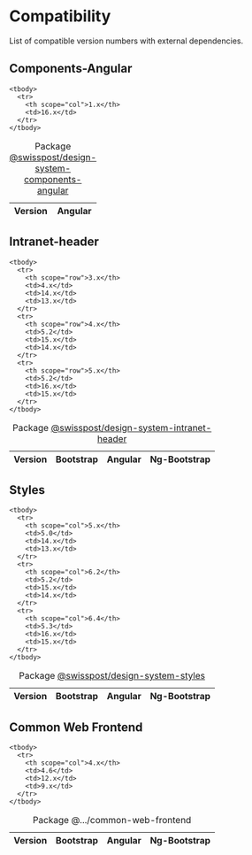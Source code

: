 
<Meta of={GettingStartedStories} />

# Compatibility

<p id="compatibility-desc">List of compatible version numbers with external dependencies.</p>

## Components-Angular

<div className="table-responsive">
  <table aria-describedby="compatibility-desc" className="table caption-top">
    <caption>Package <a href="/?path=/docs/833ef689-a573-40f5-a6a6-30a999b94733--docs">@swisspost/design-system-components-angular</a></caption>
    <colgroup>
      <col style={{width: '25%'}}/>
      <col style={{width: '25%'}}/>
      <col style={{width: '25%'}}/>
      <col style={{width: '25%'}} />
    </colgroup>
    <thead>
      <tr>
        <th scope="col">Version</th>
        <th scope="col">Angular</th>
      </tr>
    </thead>

    <tbody>
      <tr>
        <th scope="col">1.x</th>
        <td>16.x</td>
      </tr>
    </tbody>
  </table>
</div>

## Intranet-header

<div className="table-responsive">
  <table aria-describedby="compatibility-desc" className="table caption-top">
    <caption>Package <a href="/?path=/docs/cfa21cbc-5f8d-4a42-8165-7f6ed20bf133--docs">@swisspost/design-system-intranet-header</a></caption>
    <colgroup>
      <col style={{width: '25%'}}/>
      <col style={{width: '25%'}}/>
      <col style={{width: '25%'}}/>
      <col style={{width: '25%'}} />
    </colgroup>
    <thead>
      <tr>
        <th>Version</th>
        <th>Bootstrap</th>
        <th>Angular</th>
        <th>Ng-Bootstrap</th>
      </tr>
    </thead>

    <tbody>
      <tr>
        <th scope="row">3.x</th>
        <td>4.x</td>
        <td>14.x</td>
        <td>13.x</td>
      </tr>
      <tr>
        <th scope="row">4.x</th>
        <td>5.2</td>
        <td>15.x</td>
        <td>14.x</td>
      </tr>
      <tr>
        <th scope="row">5.x</th>
        <td>5.2</td>
        <td>16.x</td>
        <td>15.x</td>
      </tr>
    </tbody>
  </table>
</div>

## Styles

<div className="table-responsive">
  <table aria-describedby="compatibility-desc" className="table caption-top">
    <caption>Package <a href="/?path=/docs/e53e2de8-0bbf-4f70-babc-074c5466f700--docs">@swisspost/design-system-styles</a></caption>
    <colgroup>
      <col style={{width: '25%'}}/>
      <col style={{width: '25%'}}/>
      <col style={{width: '25%'}}/>
      <col style={{width: '25%'}} />
    </colgroup>
    <thead>
      <tr>
        <th scope="col">Version</th>
        <th scope="col">Bootstrap</th>
        <th scope="col">Angular</th>
        <th scope="col">Ng-Bootstrap</th>
      </tr>
    </thead>

    <tbody>
      <tr>
        <th scope="col">5.x</th>
        <td>5.0</td>
        <td>14.x</td>
        <td>13.x</td>
      </tr>
      <tr>
        <th scope="col">6.2</th>
        <td>5.2</td>
        <td>15.x</td>
        <td>14.x</td>
      </tr>
      <tr>
        <th scope="col">6.4</th>
        <td>5.3</td>
        <td>16.x</td>
        <td>15.x</td>
      </tr>
    </tbody>
  </table>
</div>

## Common Web Frontend

<div className="table-responsive">
  <table aria-describedby="compatibility-desc" className="table caption-top">
    <caption>Package @.../common-web-frontend</caption>
    <colgroup>
      <col style={{width: '25%'}}/>
      <col style={{width: '25%'}}/>
      <col style={{width: '25%'}}/>
      <col style={{width: '25%'}} />
    </colgroup>
    <thead>
      <tr>
        <th scope="col">Version</th>
        <th scope="col">Bootstrap</th>
        <th scope="col">Angular</th>
        <th scope="col">Ng-Bootstrap</th>
      </tr>
    </thead>

    <tbody>
      <tr>
        <th scope="col">4.x</th>
        <td>4.6</td>
        <td>12.x</td>
        <td>9.x</td>
      </tr>
    </tbody>
  </table>
</div>
